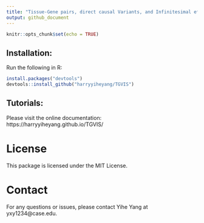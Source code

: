 ```yaml
---
title: "Tissue-Gene pairs, direct causal Variants, and Infinitesimal effects selector"
output: github_document
---
```


```r
knitr::opts_chunk$set(echo = TRUE)
```

## Installation:
Run the following in R:

```r
install.packages("devtools")
devtools::install_github("harryyiheyang/TGVIS")
```

## Tutorials:
Please visit the online documentation: https://harryyiheyang.github.io/TGVIS/

# License

This package is licensed under the MIT License.

# Contact

For any questions or issues, please contact Yihe Yang at yxy1234@case.edu.
